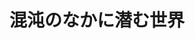 ﻿---
title: "混沌のなかに潜む世界"
category: "理学院"
vol: 19
interviewee: "宍倉 光広 "
url: ""
tags: []
pdf: "19-2.pdf"
career: ""
preface: "皆さんは今までカオスという言葉を耳にしたことがあるだろうか。このカオスは混沌という意味で昔から使われてきた。しかし近年、コンピュータの発達によって発展をとげた数学の新しい分野としても知られるようになった（1993年４月当時）。今回訪れた宍倉では、このカオスを研究している。"
---
